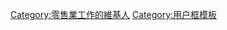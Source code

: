 {{Userbox
  |id=[[File:Antique_cash_register.png|50px|收銀機]]
  |id-c=#6FA5F7
  |info=這用戶從事'''[[零售業]]'''工作
  |info-c=#C5DBFD
  |border-c=#6FA5F7
}}<includeonly>[[Category:零售業工作的維基人]]</includeonly><noinclude>
[[Category:用户框模板]]
</noinclude>